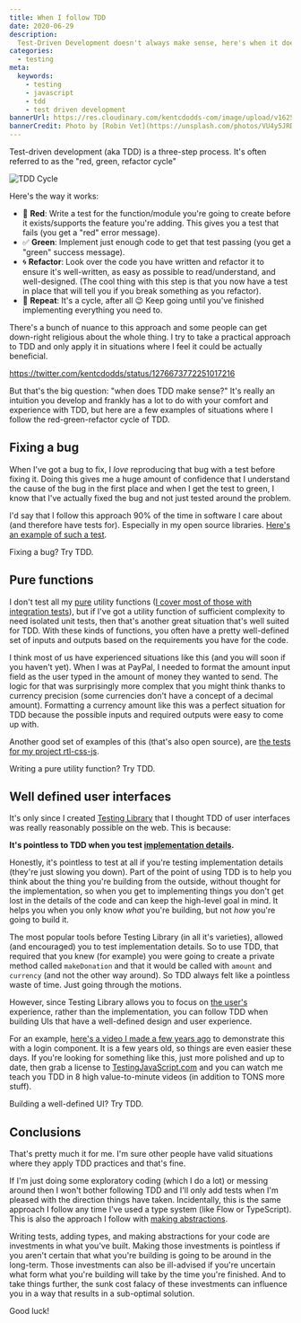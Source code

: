 ```yaml
---
title: When I follow TDD
date: 2020-06-29
description:
  Test-Driven Development doesn't always make sense, here's when it does for me.
categories:
  - testing
meta:
  keywords:
    - testing
    - javascript
    - tdd
    - test driven development
bannerUrl: https://res.cloudinary.com/kentcdodds-com/image/upload/v1625033508/kentcdodds.com/content/blog/when-i-follow-tdd/banner.jpg
bannerCredit: Photo by [Robin Vet](https://unsplash.com/photos/VU4y5JRD-zo)
---
```


Test-driven development (aka TDD) is a three-step process. It's often referred
to as the "red, green, refactor cycle"

![TDD Cycle](https://res.cloudinary.com/kentcdodds-com/image/upload/v1625033508/kentcdodds.com/content/blog/when-i-follow-tdd/0.jpg)

Here's the way it works:

- 🚨 **Red**: Write a test for the function/module you're going to create before
  it exists/supports the feature you're adding. This gives you a test that fails
  (you get a "red" error message).
- ✅ **Green**: Implement just enough code to get that test passing (you get a
  "green" success message).
- 🌀 **Refactor**: Look over the code you have written and refactor it to ensure
  it's well-written, as easy as possible to read/understand, and well-designed.
  (The cool thing with this step is that you now have a test in place that will
  tell you if you break something as you refactor).
- 🔁 **Repeat**: It's a cycle, after all 😉 Keep going until you've finished
  implementing everything you need to.

There's a bunch of nuance to this approach and some people can get down-right
religious about the whole thing. I try to take a practical approach to TDD and
only apply it in situations where I feel it could be actually beneficial.

https://twitter.com/kentcdodds/status/1276673772251017216

But that's the big question: "when does TDD make sense?" It's really an
intuition you develop and frankly has a lot to do with your comfort and
experience with TDD, but here are a few examples of situations where I follow
the red-green-refactor cycle of TDD.

## Fixing a bug

When I've got a bug to fix, I _love_ reproducing that bug with a test before
fixing it. Doing this gives me a huge amount of confidence that I understand the
cause of the bug in the first place and when I get the test to green, I know
that I've actually fixed the bug and not just tested around the problem.

I'd say that I follow this approach 90% of the time in software I care about
(and therefore have tests for). Especially in my open source libraries.
[Here's an example of such a test](https://github.com/testing-library/user-event/blob/e5db332c3f0ed3f6743d400f25b3cbf91a697f32/src/__tests__/type.js#L595-L601).

Fixing a bug? Try TDD.

## Pure functions

I don't test all my [pure](https://en.wikipedia.org/wiki/Pure_function) utility
functions ([I cover most of those with integration tests](/blog/write-tests)),
but if I've got a utility function of sufficient complexity to need isolated
unit tests, then that's another great situation that's well suited for TDD. With
these kinds of functions, you often have a pretty well-defined set of inputs and
outputs based on the requirements you have for the code.

I think most of us have experienced situations like this (and you will soon if
you haven't yet). When I was at PayPal, I needed to format the amount input
field as the user typed in the amount of money they wanted to send. The logic
for that was surprisingly more complex that you might think thanks to currency
precision (some currencies don't have a concept of a decimal amount). Formatting
a currency amount like this was a perfect situation for TDD because the possible
inputs and required outputs were easy to come up with.

Another good set of examples of this (that's also open source), are
[the tests for my project rtl-css-js](https://github.com/kentcdodds/rtl-css-js/blob/master/src/__tests__/index.js).

Writing a pure utility function? Try TDD.

## Well defined user interfaces

It's only since I created [Testing Library](https://testing-library.com) that I
thought TDD of user interfaces was really reasonably possible on the web. This
is because:

**It's pointless to TDD when you test
[implementation details](/blog/testing-implementation-details).**

Honestly, it's pointless to test at all if you're testing implementation details
(they're just slowing you down). Part of the point of using TDD is to help you
think about the thing you're building from the outside, without thought for the
implementation, so when you get to implementing things you don't get lost in the
details of the code and can keep the high-level goal in mind. It helps you when
you only know _what_ you're building, but not _how_ you're going to build it.

The most popular tools before Testing Library (in all it's varieties), allowed
(and encouraged) you to test implementation details. So to use TDD, that
required that you knew (for example) you were going to create a private method
called `makeDonation` and that it would be called with `amount` and `currency`
(and not the other way around). So TDD always felt like a pointless waste of
time. Just going through the motions.

However, since Testing Library allows you to focus on
[the user's](/blog/avoid-the-test-user) experience, rather than the
implementation, you can follow TDD when building UIs that have a well-defined
design and user experience.

For an example,
[here's a video I made a few years ago](https://www.youtube.com/watch?v=kCR3JAR7CHE)
to demonstrate this with a login component. It is a few years old, so things are
even easier these days. If you're looking for something like this, just more
polished and up to date, then grab a license to
[TestingJavaScript.com](https://testingjavascript.com) and you can watch me
teach you TDD in 8 high value-to-minute videos (in addition to TONS more stuff).

Building a well-defined UI? Try TDD.

## Conclusions

That's pretty much it for me. I'm sure other people have valid situations where
they apply TDD practices and that's fine.

If I'm just doing some exploratory coding (which I do a lot) or messing around
then I won't bother following TDD and I'll only add tests when I'm pleased with
the direction things have taken. Incidentally, this is the same approach I
follow any time I've used a type system (like Flow or TypeScript). This is also
the approach I follow with [making abstractions](/blog/aha-programming).

Writing tests, adding types, and making abstractions for your code are
investments in what you've built. Making those investments is pointless if you
aren't certain that what you're building is going to be around in the long-term.
Those investments can also be ill-advised if you're uncertain what form what
you're building will take by the time you're finished. And to take things
further, the sunk cost falacy of these investments can influence you in a way
that results in a sub-optimal solution.

Good luck!
